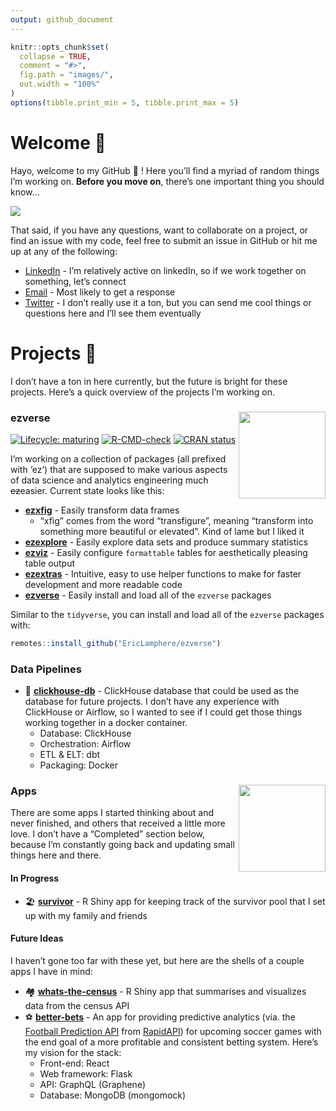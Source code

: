 ```yaml
---
output: github_document
---
```


```r
knitr::opts_chunk$set(
  collapse = TRUE,
  comment = "#>",
  fig.path = "images/",
  out.width = "100%"
)
options(tibble.print_min = 5, tibble.print_max = 5)
```

# Welcome 👋

Hayo, welcome to my GitHub 🐙 ! Here you'll find a myriad of random things I'm working on. **Before you move on**, there's one important thing you should know...

![](images/i_understand_nothing.gif)
<!--
![](https://media.giphy.com/media/SAAMcPRfQpgyI/giphy.gif)
-->

That said, if you have any questions, want to collaborate on a project, or find an issue with my code, feel free to submit an issue in GitHub or hit me up at any of the following:

* [LinkedIn](https://www.linkedin.com/in/ericjlamphere/) - I'm relatively active on linkedIn, so if we work together on something, let's connect
* [Email](mailto:ericjlamphere@gmail.com) - Most likely to get a response
* [Twitter](https://twitter.com/ericlamphere) - I don't really use it a ton, but you can send me cool things or questions here and I'll see them eventually

# Projects 🤖

I don't have a ton in here currently, but the future is bright for these projects. Here's a quick overview of the projects I'm working on.

### ezverse <a href='https://github.com/EricLamphere/ezverse'><img src='images/hex_sticker_ezverse.png' align="right" height="139" /></a>

<!-- badges: start -->
[![Lifecycle: maturing](https://img.shields.io/badge/lifecycle-maturing-blue.svg)](https://lifecycle.r-lib.org/articles/stages.html#maturing)
[![R-CMD-check](https://github.com/EricLamphere/ezverse/actions/workflows/check-release.yaml/badge.svg)](https://github.com/EricLamphere/ezverse/actions/workflows/check-release.yaml)
[![CRAN status](https://www.r-pkg.org/badges/version/ezverse)](https://CRAN.R-project.org/package=ezverse)
<!-- badges: end -->

I'm working on a collection of packages (all prefixed with 'ez') that are supposed to make various aspects of data science and analytics engineering much ~~ez~~easier. Current state looks like this:

* [**ezxfig**](https://github.com/EricLamphere/ezxfig.git) - Easily transform data frames
  * "xfig" comes from the word "transfigure", meaning "transform into something more beautiful or elevated". Kind of lame but I liked it
* [**ezexplore**](https://github.com/EricLamphere/ezexplore.git) - Easily explore data sets and produce summary statistics
* [**ezviz**](https://github.com/EricLamphere/ezviz.git) - Easily configure `formattable` tables for aesthetically pleasing table output
* [**ezextras**](https://github.com/EricLamphere/ezextras.git) - Intuitive, easy to use helper functions to make for faster development and more readable code
* [**ezverse**](https://github.com/EricLamphere/ezextras.git) - Easily install and load all of the `ezverse` packages

Similar to the `tidyverse`, you can install and load all of the `ezverse` packages with:

``` r
remotes::install_github("EricLamphere/ezverse")
```

### Data Pipelines
* 🍋 [**clickhouse-db**](https://github.com/EricLamphere/clickhouse-db.git) - ClickHouse database that could be used as the database for future projects. I don't have any experience with ClickHouse or Airflow, so I wanted to see if I could get those things working together in a docker container.
  * Database: ClickHouse
  * Orchestration: Airflow
  * ETL & ELT: dbt
  * Packaging: Docker


### Apps <a href='https://github.com/rstudio/shiny'><img src='images/app-store-logo-transparent.svg' align="right" height="139" /></a>
There are some apps I started thinking about and never finished, and others that received a little more love. I don't
have a "Completed" section below, because I'm constantly going back and updating small things here and there.

#### In Progress
* 🏖️ [**survivor**](https://github.com/EricLamphere/survivor.git) - R Shiny app for keeping track of the survivor pool that I set up with my family and friends

#### Future Ideas
I haven't gone too far with these yet, but here are the shells of a couple apps I have in mind:

* 🏘️ [**whats-the-census**](https://github.com/EricLamphere/whats-the-census.git) - R Shiny app that summarises and visualizes data from the census API
* ⚽ [**better-bets**](https://github.com/EricLamphere/better-bets.git) - An app for providing predictive analytics (via. the [Football Prediction API](https://rapidapi.com/boggio-analytics/api/football-prediction/) from [RapidAPI](https://rapidapi.com/hub)) for upcoming soccer games with the end goal of a more profitable and consistent betting system. Here's my vision for the stack:
  * Front-end: React
  * Web framework: Flask
  * API: GraphQL (Graphene)
  * Database: MongoDB (mongomock)






